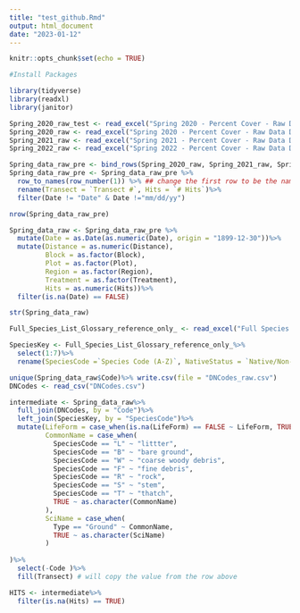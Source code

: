 ```yaml
---
title: "test_github.Rmd"
output: html_document
date: "2023-01-12"
---
```


```r
knitr::opts_chunk$set(echo = TRUE)
```

```r

#Install Packages

library(tidyverse)
library(readxl)
library(janitor)
```

```r
Spring_2020_raw_test <- read_excel("Spring 2020 - Percent Cover - Raw Data DNET.xlsx", sheet = "Sheet1", col_names = TRUE)
Spring_2020_raw <- read_excel("Spring 2020 - Percent Cover - Raw Data DNET.xlsx", sheet = "Sheet1", col_names = FALSE) 
Spring_2021_raw <- read_excel("Spring 2021 - Percent Cover - Raw Data DNET.xlsx", sheet = "Sheet1", col_names = FALSE)
Spring_2022_raw <- read_excel("Spring 2022 - Percent Cover - Raw Data DNET.xlsx", sheet = "Sheet1", col_names = FALSE)

```


```r
Spring_data_raw_pre <- bind_rows(Spring_2020_raw, Spring_2021_raw, Spring_2022_raw)
Spring_data_raw_pre <- Spring_data_raw_pre %>% 
  row_to_names(row_number(1)) %>% ## change the first row to be the name of the column
  rename(Transect = `Transect #`, Hits = `# Hits`)%>%
  filter(Date != "Date" & Date !="mm/dd/yy")

nrow(Spring_data_raw_pre)
```


```r
Spring_data_raw <- Spring_data_raw_pre %>%
  mutate(Date = as.Date(as.numeric(Date), origin = "1899-12-30"))%>%
  mutate(Distance = as.numeric(Distance), 
         Block = as.factor(Block), 
         Plot = as.factor(Plot), 
         Region = as.factor(Region), 
         Treatment = as.factor(Treatment), 
         Hits = as.numeric(Hits))%>%
  filter(is.na(Date) == FALSE)

str(Spring_data_raw)
```


```r
Full_Species_List_Glossary_reference_only_ <- read_excel("Full Species List Glossary (reference only).xlsx")

SpeciesKey <- Full_Species_List_Glossary_reference_only_%>%
  select(1:7)%>%
  rename(SpeciesCode =`Species Code (A-Z)`, NativeStatus = `Native/Non-Native`, CommonName = `Common Name`, SciName = `Full Scientific Name (Genus species)`)

unique(Spring_data_raw$Code)%>% write.csv(file = "DNCodes_raw.csv")
DNCodes <- read_csv("DNCodes.csv")


```


```r
intermediate <- Spring_data_raw%>%
  full_join(DNCodes, by = "Code")%>%
  left_join(SpeciesKey, by = "SpeciesCode")%>%
  mutate(LifeForm = case_when(is.na(LifeForm) == FALSE ~ LifeForm, TRUE ~ as.character(LifeForm)),
         CommonName = case_when(
           SpeciesCode == "L" ~ "littter",
           SpeciesCode == "B" ~ "bare ground",
           SpeciesCode == "W" ~ "coarse woody debris",
           SpeciesCode == "F" ~ "fine debris",
           SpeciesCode == "R" ~ "rock",
           SpeciesCode == "S" ~ "stem",
           SpeciesCode == "T" ~ "thatch",
           TRUE ~ as.character(CommonName)
         ),
         SciName = case_when(
           Type == "Ground" ~ CommonName,
           TRUE ~ as.character(SciName)
         )
           
)%>%
  select(-Code )%>%
  fill(Transect) # will copy the value from the row above 

HITS <- intermediate%>%
  filter(is.na(Hits) == TRUE)

```

